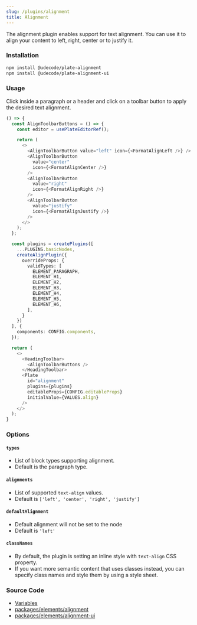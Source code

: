 ```yaml
---
slug: /plugins/alignment
title: Alignment
---
```


The alignment plugin enables support for text alignment.
You can use it to align your content to left, right, center or to justify it.

### Installation

```bash npm2yarn
npm install @udecode/plate-alignment
npm install @udecode/plate-alignment-ui
```

### Usage

Click inside a paragraph or a header and click on a toolbar button to apply the desired text alignment.

```ts live
() => {
  const AlignToolbarButtons = () => {
    const editor = usePlateEditorRef();

    return (
      <>
        <AlignToolbarButton value="left" icon={<FormatAlignLeft />} />
        <AlignToolbarButton
          value="center"
          icon={<FormatAlignCenter />}
        />
        <AlignToolbarButton
          value="right"
          icon={<FormatAlignRight />}
        />
        <AlignToolbarButton
          value="justify"
          icon={<FormatAlignJustify />}
        />
      </>
    );
  };

  const plugins = createPlugins([
    ...PLUGINS.basicNodes,
    createAlignPlugin({
      overrideProps: {
        validTypes: [
          ELEMENT_PARAGRAPH,
          ELEMENT_H1,
          ELEMENT_H2,
          ELEMENT_H3,
          ELEMENT_H4,
          ELEMENT_H5,
          ELEMENT_H6,
        ],
      }
    })
  ], {
    components: CONFIG.components,
  });

  return (
    <>
      <HeadingToolbar>
        <AlignToolbarButtons />
      </HeadingToolbar>
      <Plate
        id="alignment"
        plugins={plugins}
        editableProps={CONFIG.editableProps}
        initialValue={VALUES.align}
      />
    </>
  );
}
```

### Options

#### `types`

- List of block types supporting alignment.
- Default is the paragraph type.

#### `alignments`

- List of supported `text-align` values.
- Default is `['left', 'center', 'right', 'justify']`

#### `defaultAlignment`

- Default alignment will not be set to the node
- Default is `'left'`

#### `classNames`

- By default, the plugin is setting an inline style with `text-align` CSS property.
- If you want more semantic content that uses classes instead,
you can specify class names and style them by using a style sheet.


### Source Code

- [Variables](https://github.com/udecode/plate/blob/main/docs/src/live/live.tsx)
- [packages/elements/alignment](https://github.com/udecode/plate/tree/main/packages/elements/alignment/src)
- [packages/elements/alignment-ui](https://github.com/udecode/plate/tree/main/packages/elements/alignment-ui/src)
